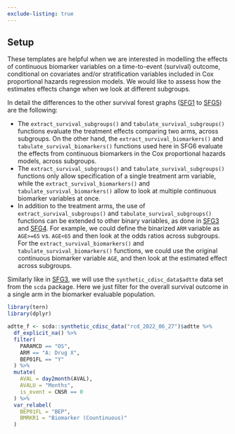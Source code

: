 ```yaml
---
exclude-listing: true
---
```


## Setup

These templates are helpful when we are interested in modelling the effects of continuous biomarker variables on a time-to-event (survival) outcome, conditional on covariates and/or stratification variables included in Cox proportional hazards regression models.
We would like to assess how the estimates effects change when we look at different subgroups.

In detail the differences to the other survival forest graphs ([SFG1](../../graphs/SFG1/sfg01.qmd) to [SFG5](../../graphs/SFG5/sfg05.qmd)) are the following:

-   The `extract_survival_subgroups()` and `tabulate_survival_subgroups()` functions evaluate the treatment effects comparing two arms, across subgroups. On the other hand, the `extract_survival_biomarkers()` and `tabulate_survival_biomarkers()` functions used here in SFG6 evaluate the effects from continuous biomarkers in the Cox proportional hazards models, across subgroups.
-   The `extract_survival_subgroups()` and `tabulate_survival_subgroups()` functions only allow specification of a single treatment arm variable, while the `extract_survival_biomarkers()` and `tabulate_survival_biomarkers()` allow to look at multiple continuous biomarker variables at once.
-   In addition to the treatment arms, the use of `extract_survival_subgroups()` and `tabulate_survival_subgroups()` functions can be extended to other binary variables, as done in [SFG3](../../graphs/SFG3/sfg03.qmd) and [SFG4](../../graphs/sfg04.qmd). For example, we could define the binarized `ARM` variable as `AGE>=65` vs. `AGE<65` and then look at the odds ratios across subgroups. For the `extract_survival_biomarkers()` and `tabulate_survival_biomarkers()` functions, we could use the original continuous biomarker variable `AGE`, and then look at the estimated effect across subgroups.

Similarly like in [SFG3](../../graphs/SFG3/sfg03.qmd), we will use the `synthetic_cdisc_data$adtte` data set from the `scda` package.
Here we just filter for the overall survival outcome in a single arm in the biomarker evaluable population.

```r
library(tern)
library(dplyr)

adtte_f <- scda::synthetic_cdisc_data("rcd_2022_06_27")$adtte %>%
  df_explicit_na() %>%
  filter(
    PARAMCD == "OS",
    ARM == "A: Drug X",
    BEP01FL == "Y"
  ) %>%
  mutate(
    AVAL = day2month(AVAL),
    AVALU = "Months",
    is_event = CNSR == 0
  ) %>%
  var_relabel(
    BEP01FL = "BEP",
    BMRKR1 = "Biomarker (Countinuous)"
  )
```
